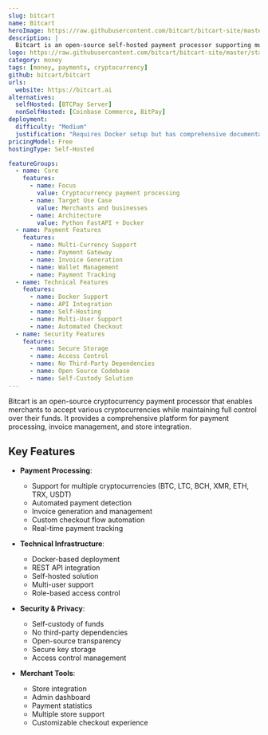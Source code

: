 ```yaml
---
slug: bitcart
name: Bitcart
heroImage: https://raw.githubusercontent.com/bitcart/bitcart-site/master/static/img/bitcart-logo.svg
description: |
  Bitcart is an open-source self-hosted payment processor supporting multiple cryptocurrencies including BTC, LTC, BCH, XMR, ETH, TRX, and USDT, providing merchants with a flexible and secure payment gateway solution.
logo: https://raw.githubusercontent.com/bitcart/bitcart-site/master/static/img/bitcart-logo.svg
category: money
tags: [money, payments, cryptocurrency]
github: bitcart/bitcart
urls:
  website: https://bitcart.ai
alternatives:
  selfHosted: [BTCPay Server]
  nonSelfHosted: [Coinbase Commerce, BitPay]
deployment:
  difficulty: "Medium"
  justification: "Requires Docker setup but has comprehensive documentation and deployment guides."
pricingModel: Free
hostingType: Self-Hosted

featureGroups:
  - name: Core
    features:
      - name: Focus
        value: Cryptocurrency payment processing
      - name: Target Use Case
        value: Merchants and businesses
      - name: Architecture
        value: Python FastAPI + Docker
  - name: Payment Features
    features:
      - name: Multi-Currency Support
      - name: Payment Gateway
      - name: Invoice Generation
      - name: Wallet Management
      - name: Payment Tracking
  - name: Technical Features
    features:
      - name: Docker Support
      - name: API Integration
      - name: Self-Hosting
      - name: Multi-User Support
      - name: Automated Checkout
  - name: Security Features
    features:
      - name: Secure Storage
      - name: Access Control
      - name: No Third-Party Dependencies
      - name: Open Source Codebase
      - name: Self-Custody Solution
---
```


Bitcart is an open-source cryptocurrency payment processor that enables merchants to accept various cryptocurrencies while maintaining full control over their funds. It provides a comprehensive platform for payment processing, invoice management, and store integration.

## Key Features

- **Payment Processing**:

  - Support for multiple cryptocurrencies (BTC, LTC, BCH, XMR, ETH, TRX, USDT)
  - Automated payment detection
  - Invoice generation and management
  - Custom checkout flow automation
  - Real-time payment tracking

- **Technical Infrastructure**:

  - Docker-based deployment
  - REST API integration
  - Self-hosted solution
  - Multi-user support
  - Role-based access control

- **Security & Privacy**:

  - Self-custody of funds
  - No third-party dependencies
  - Open-source transparency
  - Secure key storage
  - Access control management

- **Merchant Tools**:
  - Store integration
  - Admin dashboard
  - Payment statistics
  - Multiple store support
  - Customizable checkout experience
